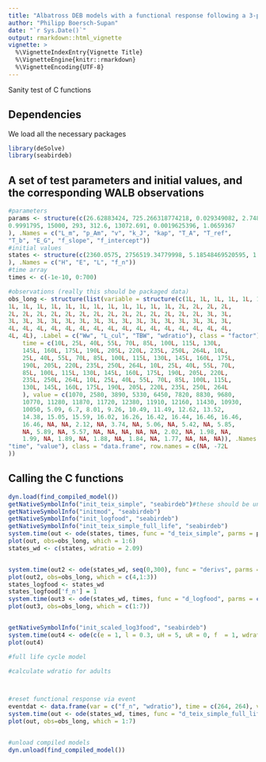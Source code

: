 ```yaml
---
title: "Albatross DEB models with a functional response following a 3-parameter logistic curve"
author: "Philipp Boersch-Supan"
date: "`r Sys.Date()`"
output: rmarkdown::html_vignette
vignette: >
  %\VignetteIndexEntry{Vignette Title}
  %\VignetteEngine{knitr::rmarkdown}
  %\VignetteEncoding{UTF-8}
---
```


Sanity test of C functions

## Dependencies

We load all the necessary packages

```r
library(deSolve)
library(seabirdeb)
```

## A set of test parameters and initial values, and the corresponding WALB observations

```r
#parameters
params <- structure(c(26.62883424, 725.266318774218, 0.029349082, 2.7486143e-07, 
0.9991795, 15000, 293, 312.6, 13072.691, 0.0019625396, 1.0659367
), .Names = c("L_m", "p_Am", "v", "k_J", "kap", "T_A", "T_ref", 
"T_b", "E_G", "f_slope", "f_intercept"))
#initial values
states <- structure(c(2360.0575, 2756519.34779998, 5.18548469520595, 1.0659367000002
), .Names = c("H", "E", "L", "f_n"))
#time array
times <- c(-1e-10, 0:700)

#observations (really this should be packaged data)
obs_long <- structure(list(variable = structure(c(1L, 1L, 1L, 1L, 1L, 1L, 
1L, 1L, 1L, 1L, 1L, 1L, 1L, 1L, 1L, 1L, 1L, 1L, 2L, 2L, 2L, 2L, 
2L, 2L, 2L, 2L, 2L, 2L, 2L, 2L, 2L, 2L, 2L, 2L, 2L, 2L, 3L, 3L, 
3L, 3L, 3L, 3L, 3L, 3L, 3L, 3L, 3L, 3L, 3L, 3L, 3L, 3L, 3L, 3L, 
4L, 4L, 4L, 4L, 4L, 4L, 4L, 4L, 4L, 4L, 4L, 4L, 4L, 4L, 4L, 4L, 
4L, 4L), .Label = c("Ww", "L_cul", "TBW", "wdratio"), class = "factor"), 
    time = c(10L, 25L, 40L, 55L, 70L, 85L, 100L, 115L, 130L, 
    145L, 160L, 175L, 190L, 205L, 220L, 235L, 250L, 264L, 10L, 
    25L, 40L, 55L, 70L, 85L, 100L, 115L, 130L, 145L, 160L, 175L, 
    190L, 205L, 220L, 235L, 250L, 264L, 10L, 25L, 40L, 55L, 70L, 
    85L, 100L, 115L, 130L, 145L, 160L, 175L, 190L, 205L, 220L, 
    235L, 250L, 264L, 10L, 25L, 40L, 55L, 70L, 85L, 100L, 115L, 
    130L, 145L, 160L, 175L, 190L, 205L, 220L, 235L, 250L, 264L
    ), value = c(1070, 2580, 3890, 5330, 6450, 7820, 8830, 9680, 
    10770, 11280, 11870, 11720, 12380, 11910, 12160, 11430, 10930, 
    10050, 5.09, 6.7, 8.01, 9.26, 10.49, 11.49, 12.62, 13.52, 
    14.38, 15.05, 15.59, 16.02, 16.26, 16.42, 16.44, 16.46, 16.46, 
    16.46, NA, NA, 2.12, NA, 3.74, NA, 5.06, NA, 5.42, NA, 5.85, 
    NA, 5.89, NA, 5.57, NA, NA, NA, NA, NA, 2.02, NA, 1.98, NA, 
    1.99, NA, 1.89, NA, 1.88, NA, 1.84, NA, 1.77, NA, NA, NA)), .Names = c("variable", 
"time", "value"), class = "data.frame", row.names = c(NA, -72L
))


```



## Calling the C functions

```r
dyn.load(find_compiled_model())
getNativeSymbolInfo("init_teix_simple", "seabirdeb")#these should be unit tests
getNativeSymbolInfo("initmod", "seabirdeb")
getNativeSymbolInfo("init_logfood", "seabirdeb")
getNativeSymbolInfo("init_teix_simple_full_life", "seabirdeb")
system.time(out <- ode(states, times, func = "d_teix_simple", parms = params[1:10], dllname = "seabirdeb", initfunc = "init_teix_simple", nout = 2, outnames = c("L_cul", "Ww")))
plot(out, obs=obs_long, which = 1:6)
states_wd <- c(states, wdratio = 2.09)


system.time(out2 <- ode(states_wd, seq(0,300), func = "derivs", parms = params[1:10], dllname = "seabirdeb", initfunc = "initmod", nout = 2, outnames = c("L_cul", "Ww")))
plot(out2, obs=obs_long, which = c(4,1:3))
states_logfood <- states_wd
states_logfood['f_n'] = 1
system.time(out3 <- ode(states_wd, times, func = "d_logfood", parms = c(params[1:9], f_lower = 0.6, f_rate = -0.038), dllname = "seabirdeb", initfunc = "init_logfood", nout = 2, outnames = c("L_cul", "Ww")))
plot(out3, obs=obs_long, which = c(1:7))


getNativeSymbolInfo("init_scaled_log3food", "seabirdeb")
system.time(out4 <- ode(c(e = 1, l = 0.3, uH = 5, uR = 0, f  = 1, wdratio = 2.09), times, func = "d_scaled_log3food", parms = c(params[1:9], f_lower = 0.6, f_rate = -0.038, fmid = 120, delta_M = 1, wdratio_slope=-1.37e-3 , E_Hb = 5, E_Hp = 20), dllname = "seabirdeb", initfunc = "init_scaled_log3food", nout = 2, outnames = c("L_cul", "Ww")))
plot(out4)

#full life cycle model

#calculate wdratio for adults



#reset functional response via event
eventdat <- data.frame(var = c("f_n", "wdratio"), time = c(264, 264), value = c(0.8, 1.88), method = c("rep", "rep"))
system.time(out <- ode(states_wd, times, func = "d_teix_simple_full_life", parms = c(params[1:10], t_x = 264, L_m_a = 17.8, f_a = 0.8) , dllname = "seabirdeb", initfunc = "init_teix_simple_full_life", nout = 2, outnames = c("L_cul", "Ww"), events = list(data = eventdat)))
plot(out, obs=obs_long, which = 1:7)


#unload compiled models
dyn.unload(find_compiled_model())
```

